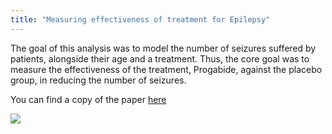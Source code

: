 ```yaml
---
title: "Measuring effectiveness of treatment for Epilepsy"
---
```


The goal of this analysis was to model the number of seizures suffered by patients, alongside their age and a treatment. Thus, the core goal was to measure the effectiveness of the treatment, Progabide, against the placebo group, in reducing the number of seizures.

You can find a copy of the paper [here](epilepsyreport.pdf)

![](epilepsyreport.jpg)
